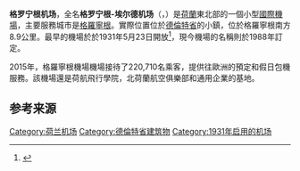 {{Expand language|1=nl|time=2021-03-21T09:42:07+00:00}}
{{Infobox airport
| name = 格罗宁根-埃尔德机场<br>Groningen Airport Eelde
| nativename = 
| image = Groningen Airport logo.png
| image-width = 250
| image2 = Luchtfoto_Groningen_Airport.jpg
| image2-width = 250
| IATA = GRQ
| ICAO = EHGG
| type = 民用
| owner = 
| operator = Groningen Airport Eelde NV
| city-served = {{NED}}[[格罗宁根|格罗宁根]]
| location = [[德倫特省|德倫特省]]{{link-en|埃爾德 (德倫特省)|Eelde|埃爾德}}
| elevation-f = 17
| elevation-m = 5
| focus_city = [[泛航航空|泛航航空]]
| coordinates = {{coord|53|07|30|N|06|35|00|E|region:NL_type:airport}}
| pushpin_map = Netherlands
| pushpin_label = GRQ
| pushpin_map_caption = 於荷蘭的位置
| website = [http://www.groningenairport.nl/en/travel-information/home-journey/ GroningenAirport.nl]
| metric-rwy = y
| r1-number = 05/23
| r1-length-m = {{formatnum:2500}}
| r1-length-f = {{formatnum:8202}}
| r1-surface = [[瀝青|瀝青]]
| r2-number = 01/19 (關閉中)
| r2-length-m = {{formatnum:1500}}
| r2-length-f = {{formatnum:4921}}
| r2-surface = 瀝青
| stat-year = 2017
| stat1-header = 客流量	
| stat1-data = 242,000 {{increase}}
| stat2-header = 起落架次	
| stat2-data = 27,000 {{increase}}
<!-- |[[Bestand:GroningenAirportBMI.JPG|thumb]] -->| footnotes = Source: [[Aeronautical_Information_Publication|AIP]] from ''[[Aeronautical_Information_Service|AIS]] the Netherlands'',CBS Statistics Netherlands<ref name=CBS>{{cite web|title=Luchtvaart; maandcijfers Nederlandse luchthavens van nationaal belang|url=http://statline.cbs.nl/Statweb/publication/?DM=SLNL&PA=37478hvv&D1=0-1,11&D2=l&D3=0-1,18,35,52,69,86,103,120,137,154,171,188,205,222,239,256,273&HDR=T&STB=G2,G1&VW=T|publisher=CBS Statistics Netherlands|access-date=1 September 2015|archive-date=2018-10-18|archive-url=https://web.archive.org/web/20181018201846/http://statline.cbs.nl/Statweb/publication/?DM=SLNL&PA=37478hvv&D1=0-1,11&D2=l&D3=0-1,18,35,52,69,86,103,120,137,154,171,188,205,222,239,256,273&HDR=T&STB=G2,G1&VW=T|dead-url=no}}</ref>
}}

'''格罗宁根机场'''，全名'''格罗宁根-埃尔德机场'''（{{lang-nl|Groningen Airport Eelde}}，{{Airport codes|GRQ|EHGG}}）是[[荷蘭|荷蘭]]東北部的一個小型[[國際機場|國際機場]]，主要服務城市是[[格羅寧根|格羅寧根]]。實際位置位於[[德倫特省|德倫特省]]的小鎮{{link-en|埃爾德 (德倫特省)|Eelde|埃爾德}}，位於格羅寧根南方8.9公里。最早的機場於於1931年5月23日開放<ref name="HIST">{{cite web|title=Vliegveld Eelde|url=http://www.drentsehistorischevereniging.nl/index.php?option=com_content&view=article&id=83:vliegveldeelde&catid=5:activiteiten-en-nieuws&Itemid=22|publisher=Historical Society Drenthe|access-date=14 March 2012|archive-date=2021-02-01|archive-url=https://web.archive.org/web/20210201185956/https://drentsehistorischevereniging.nl/index.php?option=com_content&view=article&id=83:vliegveldeelde&catid=5:activiteiten-en-nieuws&Itemid=22|dead-url=no}}</ref>，現今機場的名稱則於1988年訂定。

2015年，格羅寧根機場機場接待了220,710名乘客，提供往歐洲的預定和假日包機服務。該機場還是荷航飛行學院，北荷蘭航空俱樂部和通用企業的基地。

{{Gallery
|title=
|width=200
|height=150
|align=left
|File:Boeing 737-8K2 Transavia Airlines, GRQ Groningen (Eelde), Netherlands PP1177674788.jpg|[[泛航航空|泛航航空]]波音737-800，於格罗宁根-埃尔德机场（2007年）
}}

== 参考来源 ==
{{Reflist}}

{{荷兰机场}}
{{Authority control}}

[[Category:荷兰机场|Category:荷兰机场]]
[[Category:德倫特省建筑物|Category:德倫特省建筑物]]
[[Category:1931年启用的机场|Category:1931年启用的机场]]